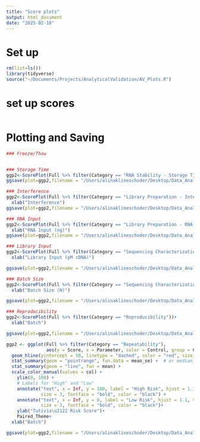 ```yaml
---
title: "Score plots"
output: html_document
date: "2025-02-18"
---
```


# Set up
```r
rm(list=ls())
library(tidyverse)
source("~/Documents/Projects/AnalyticalValidation/AV_Plots.R")
```

# set up scores
```r

```


# Plotting and Saving
```r
### Freeze/Thaw


### Storage Time
ggp2<-ScorePlot(Full %>% filter(Category == "RNA Stability - Storage Time"))+xlab("-80\u00B0 Storage Time")
ggsave(plot=ggp2,filename = "/Users/alinaklineschoder/Desktop/Data_AnalyticalValidation_Organized/Figures/Scores_Time.png",bg="white",width = 10,height = 4)

### Interference
ggp2<-ScorePlot(Full %>% filter(Category == "Library Preparation - Interference"))+
  xlab("Interference")
ggsave(plot=ggp2,filename = "/Users/alinaklineschoder/Desktop/Data_AnalyticalValidation_Organized/Figures/Scores_Interference.png",bg="white",width = 10,height = 4)

### RNA Input
ggp2<-ScorePlot(Full %>% filter(Category == "Library Preparation - RNA Input"))+
  xlab("RNA Input (ng)")
ggsave(plot=ggp2,filename = "/Users/alinaklineschoder/Desktop/Data_AnalyticalValidation_Organized/Figures/Scores_RNAInput.png",bg="white",width = 10,height = 4)

### Library Input
ggp2<-ScorePlot(Full %>% filter(Category == "Sequencing Characterization - Library Input"))+
  xlab("Library Input (pM cDNA)")

ggsave(plot=ggp2,filename = "/Users/alinaklineschoder/Desktop/Data_AnalyticalValidation_Organized/Figures/Scores_LibraryInput.png",bg="white",width = 10,height = 4)

### Batch Size
ggp2<-ScorePlot(Full %>% filter(Category == "Sequencing Characterization - Batch Size"))+
  xlab("Batch Size (N)")

ggsave(plot=ggp2,filename = "/Users/alinaklineschoder/Desktop/Data_AnalyticalValidation_Organized/Figures/Scores_Batch.png",bg="white",width = 10,height = 4)

### Reproducibility
ggp2<-ScorePlot(Full %>% filter(Category == "Reproducibility"))+
  xlab("Batch")

ggsave(plot=ggp2,filename = "/Users/alinaklineschoder/Desktop/Data_AnalyticalValidation_Organized/Figures/Reproducibility.png",bg="white",width = 10,height = 4)

ggp2 <- ggplot(Full %>% filter(Category == "Repeatability"), 
               aes(y = Score, x = Parameter, color = Control, group = Control)) +
  geom_hline(yintercept = 50, linetype = "dashed", color = "red", size = 0.8) +
  stat_summary(geom = "pointrange", fun.data = mean_se) +  # or median_hilow if using median
  stat_summary(geom = "line", fun = mean) +
  scale_color_manual(values = col) + 
    ylim(0, 100) +
    # Labels for "High" and "Low"
    annotate("text", x = Inf, y = 100, label = "High Risk", hjust = 1.1, vjust = 1, 
             size = 3, fontface = "bold", color = "black") +
    annotate("text", x = Inf, y = 0, label = "Low Risk", hjust = 1.1, vjust = 0, 
             size = 3, fontface = "bold", color = "black")+ 
    ylab("Tutivia\u2122 Risk Score")+
    Paired_Theme+
  xlab("Batch")

ggsave(plot=ggp2,filename = "/Users/alinaklineschoder/Desktop/Data_AnalyticalValidation_Organized/Figures/Scores_Precision.png",bg="white",width = 4,height = 4)
```

